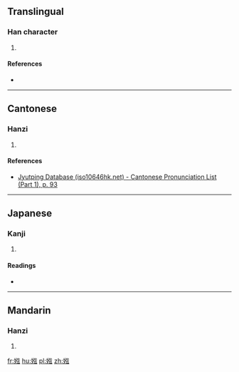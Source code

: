 ==Translingual==

===Han character===
{{Han char|rn=38|rad=女|as=08|sn=11|four=40432|canj=VNYI|ids=⿰女弦}}

# {{defn|Han|sort=女08}}

====References====
* {{Han ref|kx=0263.340|dkj=06369|dj=0530.120|hdz=21062.110|uh=5A39|ud=23097|bh=D4E6|bd=54502}}

----

==Cantonese==

===Hanzi===
{{yue-hanzi|jyut=[[jin4]]|y=yin4}}

# {{defn|lang=yue|sort=女08}}

====References====
* [http://www.iso10646hk.net/jp/document/download.jsp Jyutping Database (iso10646hk.net) - Cantonese Pronunciation List (Part 1), p. 93]

----

==Japanese==

===Kanji===
{{ja-kanji|grade=|rs=女08}}

# {{defn|lang=ja|sort=女08}}

====Readings====
* {{ja-readings|on=[[けん]] (ken), [[げん]] (gen)|kun=}}

----

==Mandarin==

===Hanzi===
{{cmn-hanzi|pin=[[xián]] ([[xian2]])|wg=hsien<sup>2</sup>}}

# {{defn|lang=cmn|sort=女08}}

[[fr:娹]]
[[hu:娹]]
[[pl:娹]]
[[zh:娹]]
